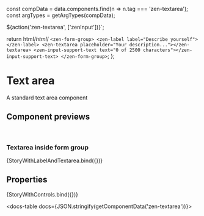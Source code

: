 
const compData = data.components.find(n => n.tag === 'zen-textarea');
const argTypes = getArgTypes(compData);

<Meta title="Forms/Textarea" component="zen-textarea" argTypes={argTypes} />

  ${action('zen-textarea', ['zenInput'])}`;

  return html/*html*/ `
    <zen-form-group>
      <zen-label label="Describe yourself"></zen-label>
      <zen-textarea placeholder="Your description..."></zen-textarea>
      <zen-input-support-text text="0 of 2500 characters"></zen-input-support-text>
    </zen-form-group>
  `;
};

# Text area

A standard text area component

## Component previews

<br />

### Textarea inside form group

<Canvas>
  <Story name="textareaWithinGroup">{StoryWithLabelAndTextarea.bind({})}</Story>
</Canvas>

## Properties

<Canvas>
  <Story
    name="button"
    args={{
      ...getDefaultArgs(argTypes),
      // override some default values:
      placeholder: 'Enter some text...',
    }}
  >
    {StoryWithControls.bind({})}
  </Story>
</Canvas>

<ArgsTable story="button" />

<docs-table docs={JSON.stringify(getComponentData('zen-textarea'))}></docs-table>
